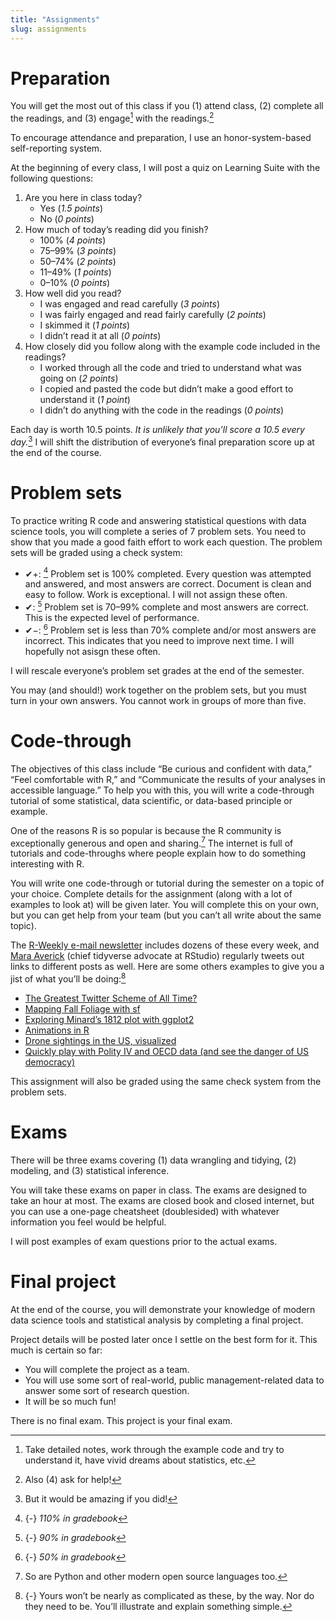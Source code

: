 ```yaml
---
title: "Assignments"
slug: assignments
---
```


# Preparation

<span class="newthought">You will get the most out of this class</span> if you (1) attend class, (2) complete all the readings, and (3) engage^[Take detailed notes, work through the example code and try to understand it, have vivid dreams about statistics, etc.]  with the readings.^[Also (4) ask for help!]

To encourage attendance and preparation, I use an honor-system-based self-reporting system. 

At the beginning of every class, I will post a quiz on Learning Suite with the following questions:

1. Are you here in class today?
    - Yes (*1.5 points*)
    - No (*0 points*)
2. How much of today's reading did you finish?
    - 100% (*4 points*)
    - 75–99% (*3 points*)
    - 50–74% (*2 points*)
    - 11–49% (*1 points*)
    - 0–10% (*0 points*)
3. How well did you read?
    - I was engaged and read carefully (*3 points*)
    - I was fairly engaged and read fairly carefully (*2 points*)
    - I skimmed it (*1 points*)
    - I didn't read it at all (*0 points*)
4. How closely did you follow along with the example code included in the readings?
    - I worked through all the code and tried to understand what was going on (*2 points*)
    - I copied and pasted the code but didn't make a good effort to understand it (*1 point*)
    - I didn't do anything with the code in the readings (*0 points*)

Each day is worth 10.5 points. *It is unlikely that you'll score a 10.5 every day.*^[But it would be amazing if you did!] I will shift the distribution of everyone's final preparation score up at the end of the course.


# Problem sets

<span class="newthought">To practice writing R code</span> and answering statistical questions with data science tools, you will complete a series of 7 problem sets. You need to show that you made a good faith effort to work each question. The problem sets will be graded using a check system:

- ✔+: ^[{-} *110% in gradebook*] Problem set is 100% completed. Every question was attempted and answered, and most answers are correct. Document is clean and easy to follow. Work is exceptional. I will not assign these often.
- ✔: ^[{-} *90% in gradebook*] Problem set is 70–99% complete and most answers are correct. This is the expected level of performance.
- ✔−: ^[{-} *50% in gradebook*] Problem set is less than 70% complete and/or most answers are incorrect. This indicates that you need to improve next time. I will hopefully not asisgn these often.

I will rescale everyone's problem set grades at the end of the semester.

You may (and should!) work together on the problem sets, but you must turn in your own answers. You cannot work in groups of more than five.


# Code-through

<span class="newthought">The objectives of this class include</span> "Be curious and confident with data," "Feel comfortable with R," and "Communicate the results of your analyses in accessible language." To help you with this, you will write a code-through tutorial of some statistical, data scientific, or data-based principle or example.

One of the reasons R is so popular is because the R community is exceptionally generous and open and sharing.^[So are Python and other modern open source languages too.] The internet is full of tutorials and code-throughs where people explain how to do something interesting with R.

You will write one code-through or tutorial during the semester on a topic of your choice. Complete details for the assignment (along with a lot of examples to look at) will be given later. You will complete this on your own, but you can get help from your team (but you can't all write about the same topic).

The [R-Weekly e-mail newsletter](https://rweekly.org/) includes dozens of these every week, and [Mara Averick](https://twitter.com/dataandme) (chief tidyverse advocate at RStudio) regularly tweets out links to different posts as well. Here are some others examples to give you a jist of what you'll be doing:^[{-} Yours won't be nearly as complicated as these, by the way. Nor do they need to be. You'll illustrate and explain something simple.]

- [The Greatest Twitter Scheme of All Time?](https://www.garrickadenbuie.com/blog/2018/08/24/greatest-twitter-scheme/)
- [Mapping Fall Foliage with sf](https://rud.is/b/2017/09/18/mapping-fall-foliage-with-sf/)
- [Exploring Minard's 1812 plot with ggplot2](https://www.andrewheiss.com/blog/2017/08/10/exploring-minards-1812-plot-with-ggplot2/)
- [Animations in R](https://www.infoworld.com/video/89987/r-tip-animations-in-r)
- [Drone sightings in the US, visualized](https://www.andrewheiss.com/blog/2016/04/03/drone-sightings-in-the-us-visualized/)
- [Quickly play with Polity IV and OECD data (and see the danger of US democracy)](https://www.andrewheiss.com/blog/2017/08/26/quickly-play-with-polity-iv-and-oecd-data-and-see-the-danger-of-us-democracy/)

This assignment will also be graded using the same check system from the problem sets.


# Exams

<span class="newthought">There will be three exams</span> covering (1) data wrangling and tidying, (2) modeling, and (3) statistical inference. 

You will take these exams on paper in class. The exams are designed to take an hour at most. The exams are closed book and closed internet, but you can use a one-page cheatsheet (doublesided) with whatever information you feel would be helpful. 

I will post examples of exam questions prior to the actual exams.


# Final project

<span class="newthought">At the end of the course,</span> you will demonstrate your knowledge of modern data science tools and statistical analysis by completing a final project.

Project details will be posted later once I settle on the best form for it. This much is certain so far:

- You will complete the project as a team. 
- You will use some sort of real-world, public management-related data to answer some sort of research question.
- It will be so much fun!

There is no final exam. This project is your final exam.
